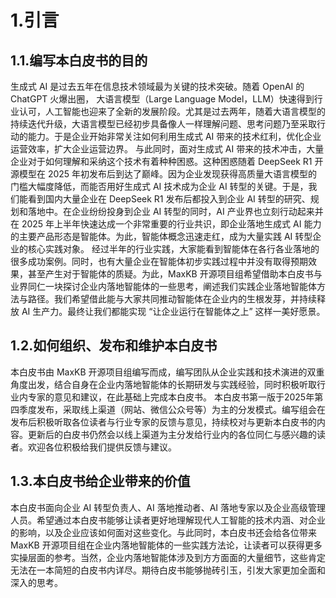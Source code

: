 # 1.引言
## 1.1.编写本白皮书的目的
生成式 AI 是过去五年在信息技术领域最为关键的技术突破。随着 OpenAI 的 ChatGPT 火爆出圈， 大语言模型（Large Language Model，LLM）快速得到行业认可，人工智能也迎来了全新的发展阶段。尤其是过去两年，随着大语言模型的持续迭代升级，大语言模型已经初步具备像人一样理解问题、思考问题乃至采取行动的能力。于是企业开始非常关注如何利用生成式 AI 带来的技术红利，优化企业运营效率，扩大企业运营边界。
与此同时，面对生成式 AI 带来的技术冲击，大量企业对于如何理解和采纳这个技术有着种种困惑。这种困惑随着 DeepSeek R1 开源模型在 2025 年初发布后到达了巅峰。因为企业发现获得高质量大语言模型的门槛大幅度降低，而能否用好生成式 AI 技术成为企业 AI 转型的关键。于是，我们能看到国内大量企业在 DeepSeek R1 发布后都投入到企业 AI 转型的研究、规划和落地中。在企业纷纷投身到企业 AI 转型的同时，AI 产业界也立刻行动起来并在 2025 年上半年快速达成一个非常重要的行业共识，即企业落地生成式 AI 能力的主要产品形态是智能体。为此，智能体概念迅速走红，成为大量实践 AI 转型企业的核心实践对象。
经过半年的行业实践，大家能看到智能体在各行各业落地的很多成功案例。同时，也有大量企业在智能体初步实践过程中并没有取得预期效果，甚至产生对于智能体的质疑。为此，MaxKB 开源项目组希望借助本白皮书与业界同仁一块探讨企业内落地智能体的一些思考，阐述我们实践企业落地智能体方法与路径。我们希望借此能与大家共同推动智能体在企业内的生根发芽，并持续释放 AI 生产力。最终让我们都能实现 “让企业运行在智能体之上” 这样一美好愿景。
## 1.2.如何组织、发布和维护本白皮书
本白皮书由 MaxKB 开源项目组编写而成，编写团队从企业实践和技术演进的双重角度出发，结合自身在企业内落地智能体的长期研发与实践经验，同时积极听取行业内专家的意见和建议，在此基础上完成本白皮书。
本白皮书第一版于2025年第四季度发布，采取线上渠道（网站、微信公众号等）为主的分发模式。编写组会在发布后积极听取各位读者与行业专家的反馈与意见，持续校对与更新本白皮书的内容。更新后的白皮书仍然会以线上渠道为主分发给行业内的各位同仁与感兴趣的读者。欢迎各位积极给我们提供反馈与建议。

## 1.3.本白皮书给企业带来的价值
本白皮书面向企业 AI 转型负责人、AI 落地推动者、AI 落地专家以及企业高级管理人员。希望通过本白皮书能够让读者更好地理解现代人工智能的技术内涵、对企业的影响，以及企业应该如何面对这些变化。与此同时，本白皮书还会给各位带来 MaxKB 开源项目组在企业内落地智能体的一些实践方法论，让读者可以获得更多实操层面的参考。当然，企业内落地智能体涉及到方方面面的大量细节，这些肯定无法在一本简短的白皮书内详尽。期待白皮书能够抛砖引玉，引发大家更加全面和深入的思考。
